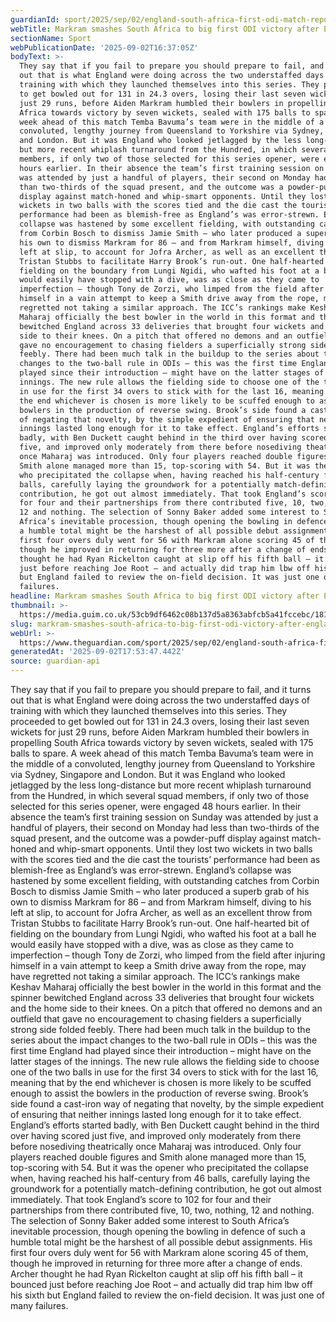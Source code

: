 ```yaml
---
guardianId: sport/2025/sep/02/england-south-africa-first-odi-match-report
webTitle: Markram smashes South Africa to big first ODI victory after England collapse
sectionName: Sport
webPublicationDate: '2025-09-02T16:37:05Z'
bodyText: >-
  They say that if you fail to prepare you should prepare to fail, and it turns
  out that is what England were doing across the two understaffed days of
  training with which they launched themselves into this series. They proceeded
  to get bowled out for 131 in 24.3 overs, losing their last seven wickets for
  just 29 runs, before Aiden Markram humbled their bowlers in propelling South
  Africa towards victory by seven wickets, sealed with 175 balls to spare. A
  week ahead of this match Temba Bavuma’s team were in the middle of a
  convoluted, lengthy journey from Queensland to Yorkshire via Sydney, Singapore
  and London. But it was England who looked jetlagged by the less long-distance
  but more recent whiplash turnaround from the Hundred, in which several squad
  members, if only two of those selected for this series opener, were engaged 48
  hours earlier. In their absence the team’s first training session on Sunday
  was attended by just a handful of players, their second on Monday had less
  than two-thirds of the squad present, and the outcome was a powder-puff
  display against match-honed and whip-smart opponents. Until they lost two
  wickets in two balls with the scores tied and the die cast the tourists’
  performance had been as blemish-free as England’s was error-strewn. England’s
  collapse was hastened by some excellent fielding, with outstanding catches
  from Corbin Bosch to dismiss Jamie Smith – who later produced a superb grab of
  his own to dismiss Markram for 86 – and from Markram himself, diving to his
  left at slip, to account for Jofra Archer, as well as an excellent throw from
  Tristan Stubbs to facilitate Harry Brook’s run-out. One half-hearted bit of
  fielding on the boundary from Lungi Ngidi, who wafted his foot at a ball he
  would easily have stopped with a dive, was as close as they came to
  imperfection – though Tony de Zorzi, who limped from the field after injuring
  himself in a vain attempt to keep a Smith drive away from the rope, may have
  regretted not taking a similar approach. The ICC’s rankings make Keshav
  Maharaj officially the best bowler in the world in this format and the spinner
  bewitched England across 33 deliveries that brought four wickets and the home
  side to their knees. On a pitch that offered no demons and an outfield that
  gave no encouragement to chasing fielders a superficially strong side folded
  feebly. There had been much talk in the buildup to the series about the impact
  changes to the two-ball rule in ODIs – this was the first time England had
  played since their introduction – might have on the latter stages of the
  innings. The new rule allows the fielding side to choose one of the two balls
  in use for the first 34 overs to stick with for the last 16, meaning that by
  the end whichever is chosen is more likely to be scuffed enough to assist the
  bowlers in the production of reverse swing. Brook’s side found a cast-iron way
  of negating that novelty, by the simple expedient of ensuring that neither
  innings lasted long enough for it to take effect. England’s efforts started
  badly, with Ben Duckett caught behind in the third over having scored just
  five, and improved only moderately from there before nosediving theatrically
  once Maharaj was introduced. Only four players reached double figures and
  Smith alone managed more than 15, top-scoring with 54. But it was the opener
  who precipitated the collapse when, having reached his half-century from 46
  balls, carefully laying the groundwork for a potentially match-defining
  contribution, he got out almost immediately. That took England’s score to 102
  for four and their partnerships from there contributed five, 10, two, nothing,
  12 and nothing. The selection of Sonny Baker added some interest to South
  Africa’s inevitable procession, though opening the bowling in defence of such
  a humble total might be the harshest of all possible debut assignments. His
  first four overs duly went for 56 with Markram alone scoring 45 of them,
  though he improved in returning for three more after a change of ends. Archer
  thought he had Ryan Rickelton caught at slip off his fifth ball – it bounced
  just before reaching Joe Root – and actually did trap him lbw off his sixth
  but England failed to review the on-field decision. It was just one of many
  failures.
headline: Markram smashes South Africa to big first ODI victory after England collapse
thumbnail: >-
  https://media.guim.co.uk/53cb9df6462c08b137d5a8363abfcb5a41fccebc/181_0_3475_2780/500.jpg
slug: markram-smashes-south-africa-to-big-first-odi-victory-after-england-collapse
webUrl: >-
  https://www.theguardian.com/sport/2025/sep/02/england-south-africa-first-odi-match-report
generatedAt: '2025-09-02T17:53:47.442Z'
source: guardian-api
---
```

They say that if you fail to prepare you should prepare to fail, and it turns out that is what England were doing across the two understaffed days of training with which they launched themselves into this series. They proceeded to get bowled out for 131 in 24.3 overs, losing their last seven wickets for just 29 runs, before Aiden Markram humbled their bowlers in propelling South Africa towards victory by seven wickets, sealed with 175 balls to spare. A week ahead of this match Temba Bavuma’s team were in the middle of a convoluted, lengthy journey from Queensland to Yorkshire via Sydney, Singapore and London. But it was England who looked jetlagged by the less long-distance but more recent whiplash turnaround from the Hundred, in which several squad members, if only two of those selected for this series opener, were engaged 48 hours earlier. In their absence the team’s first training session on Sunday was attended by just a handful of players, their second on Monday had less than two-thirds of the squad present, and the outcome was a powder-puff display against match-honed and whip-smart opponents. Until they lost two wickets in two balls with the scores tied and the die cast the tourists’ performance had been as blemish-free as England’s was error-strewn. England’s collapse was hastened by some excellent fielding, with outstanding catches from Corbin Bosch to dismiss Jamie Smith – who later produced a superb grab of his own to dismiss Markram for 86 – and from Markram himself, diving to his left at slip, to account for Jofra Archer, as well as an excellent throw from Tristan Stubbs to facilitate Harry Brook’s run-out. One half-hearted bit of fielding on the boundary from Lungi Ngidi, who wafted his foot at a ball he would easily have stopped with a dive, was as close as they came to imperfection – though Tony de Zorzi, who limped from the field after injuring himself in a vain attempt to keep a Smith drive away from the rope, may have regretted not taking a similar approach. The ICC’s rankings make Keshav Maharaj officially the best bowler in the world in this format and the spinner bewitched England across 33 deliveries that brought four wickets and the home side to their knees. On a pitch that offered no demons and an outfield that gave no encouragement to chasing fielders a superficially strong side folded feebly. There had been much talk in the buildup to the series about the impact changes to the two-ball rule in ODIs – this was the first time England had played since their introduction – might have on the latter stages of the innings. The new rule allows the fielding side to choose one of the two balls in use for the first 34 overs to stick with for the last 16, meaning that by the end whichever is chosen is more likely to be scuffed enough to assist the bowlers in the production of reverse swing. Brook’s side found a cast-iron way of negating that novelty, by the simple expedient of ensuring that neither innings lasted long enough for it to take effect. England’s efforts started badly, with Ben Duckett caught behind in the third over having scored just five, and improved only moderately from there before nosediving theatrically once Maharaj was introduced. Only four players reached double figures and Smith alone managed more than 15, top-scoring with 54. But it was the opener who precipitated the collapse when, having reached his half-century from 46 balls, carefully laying the groundwork for a potentially match-defining contribution, he got out almost immediately. That took England’s score to 102 for four and their partnerships from there contributed five, 10, two, nothing, 12 and nothing. The selection of Sonny Baker added some interest to South Africa’s inevitable procession, though opening the bowling in defence of such a humble total might be the harshest of all possible debut assignments. His first four overs duly went for 56 with Markram alone scoring 45 of them, though he improved in returning for three more after a change of ends. Archer thought he had Ryan Rickelton caught at slip off his fifth ball – it bounced just before reaching Joe Root – and actually did trap him lbw off his sixth but England failed to review the on-field decision. It was just one of many failures.
